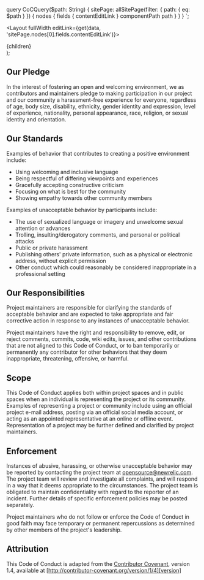 
  query CoCQuery($path: String) {
    sitePage: allSitePage(filter: { path: { eq: $path } }) {
      nodes {
        fields {
          contentEditLink
        }
        componentPath
        path
      }
    }
  }
`;

  <Layout fullWidth editLink={get(data, 'sitePage.nodes[0].fields.contentEditLink')}>
      <SEO title="New Relic Open Source Code of Conduct" />
      <PageHeading
        title="New Relic Open Source Code of Conduct"
        hasSeparator
      />
      <div className="primary-content">
        <main>{children}</main>
      </div>
    </Layout>
);

## Our Pledge

In the interest of fostering an open and welcoming environment, we as contributors and maintainers pledge to making participation in our project and our community a harassment-free experience for everyone, regardless of age, body size, disability, ethnicity, gender identity and expression, level of experience, nationality, personal appearance, race, religion, or sexual identity and orientation.

## Our Standards

Examples of behavior that contributes to creating a positive environment include:

* Using welcoming and inclusive language
* Being respectful of differing viewpoints and experiences
* Gracefully accepting constructive criticism
* Focusing on what is best for the community
* Showing empathy towards other community members

Examples of unacceptable behavior by participants include:

* The use of sexualized language or imagery and unwelcome sexual attention or advances
* Trolling, insulting/derogatory comments, and personal or political attacks
* Public or private harassment
* Publishing others' private information, such as a physical or electronic address, without explicit permission
* Other conduct which could reasonably be considered inappropriate in a professional setting

## Our Responsibilities

Project maintainers are responsible for clarifying the standards of acceptable behavior and are expected to take appropriate and fair corrective action in response to any instances of unacceptable behavior.

Project maintainers have the right and responsibility to remove, edit, or reject comments, commits, code, wiki edits, issues, and other contributions that are not aligned to this Code of Conduct, or to ban temporarily or permanently any contributor for other behaviors that they deem inappropriate, threatening, offensive, or harmful.

## Scope

This Code of Conduct applies both within project spaces and in public spaces when an individual is representing the project or its community. Examples of representing a project or community include using an official project e-mail address, posting via an official social media account, or acting as an appointed representative at an online or offline event. Representation of a project may be further defined and clarified by project maintainers.

## Enforcement

Instances of abusive, harassing, or otherwise unacceptable behavior may be reported by contacting the project team at opensource@newrelic.com. The project team will review and investigate all complaints, and will respond in a way that it deems appropriate to the circumstances. The project team is obligated to maintain confidentiality with regard to the reporter of an incident. Further details of specific enforcement policies may be posted separately.

Project maintainers who do not follow or enforce the Code of Conduct in good faith may face temporary or permanent repercussions as determined by other members of the project's leadership.

## Attribution

This Code of Conduct is adapted from the [Contributor Covenant][homepage], version 1.4, available at [http://contributor-covenant.org/version/1/4][version]

[homepage]: http://contributor-covenant.org
[version]: http://contributor-covenant.org/version/1/4/
